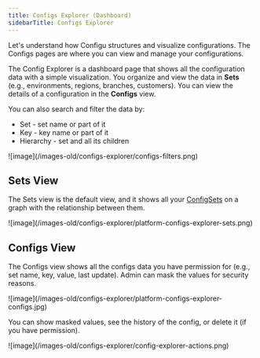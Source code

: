 ```yaml
---
title: Configs Explorer (Dashboard)
sidebarTitle: Configs Explorer
---
```


Let's understand how Configu structures and visualize configurations.
The Configs pages are where you can view and manage your configurations.

The Config Explorer is a dashboard page that shows all the configuration data with a simple visualization.
You organize and view the data in **Sets** (e.g., environments, regions, branches, customers). You can view the details of a configuration in the **Configs** view.

You can also search and filter the data by:

- Set - set name or part of it
- Key - key name or part of it
- Hierarchy - set and all its children

<Frame>![image](/images-old/configs-explorer/configs-filters.png)</Frame>

## Sets View

The Sets view is the default view, and it shows all your [ConfigSets](/introduction/concepts#configset) on a graph with the relationship between them.

<Frame>![image](/images-old/configs-explorer/platform-configs-explorer-sets.png)</Frame>

## Configs View

The Configs view shows all the configs data you have permission for (e.g., set name, key, value, last update).
Admin can mask the values for security reasons.

<Frame>![image](/images-old/configs-explorer/platform-configs-explorer-configs.jpg)</Frame>

You can show masked values, see the history of the config, or delete it (if you have permission).

<Frame>![image](/images-old/configs-explorer/config-explorer-actions.png)</Frame>
